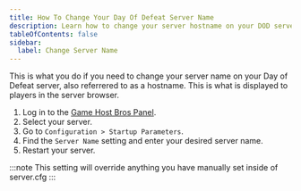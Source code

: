 ```yaml
---
title: How To Change Your Day Of Defeat Server Name
description: Learn how to change your server hostname on your DOD server.
tableOfContents: false
sidebar:
  label: Change Server Name
---
```


This is what you do if you need to change your server name on your Day of Defeat server, also referrered to as a hostname. This is what is displayed to players in the server browser.

1. Log in to the [Game Host Bros Panel](https://panel.gamehostbros.com/).
2. Select your server.
3. Go to `Configuration > Startup Parameters`.
4. Find the `Server Name` setting and enter your desired server name.
5. Restart your server.

:::note
This setting will override anything you have manually set inside of server.cfg
:::